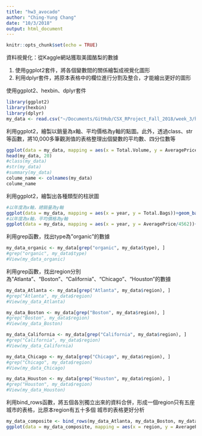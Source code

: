 ```yaml
---
title: "hw3_avocado"
author: "Ching-Yung Chang"
date: "10/3/2018"
output: html_document
---
```


```r
knitr::opts_chunk$set(echo = TRUE)
```

資料視覺化：從Kaggle網站獲取美國酪梨的數據

1. 使用ggplot2套件，將各個變數間的關係繪製成視覺化圖形
2. 利用dplyr套件，將原本表格中的欄位進行分割及整合，才能繪出更好的圖形

使用ggplot2、hexbin、dplyr套件

```r
library(ggplot2)
library(hexbin)
library(dplyr)
my_data <- read.csv("~/Documents/GitHub/CSX_RProject_Fall_2018/week_3/hw_3/task_3/avocado.csv", header=T, sep=",")
```

利用ggplot2，繪製以銷量為x軸、平均價格為y軸的點圖。此外，透過class、str等函數，將10,000多筆觀測值的表格整理出個變數的平均數、四分位數等

```r
ggplot(data = my_data, mapping = aes(x = Total.Volume, y = AveragePrice)) + geom_point(alpha = 0.1, color = "brown")
head(my_data, 20)
#class(my_data)
#str(my_data)
#summary(my_data)
colume_name <- colnames(my_data)
colume_name
```

利用ggplot2，繪製出各種類型的柱狀圖

```r
#以年度為x軸，總銷量為y軸
ggplot(data = my_data, mapping = aes(x = year, y = Total.Bags))+geom_bar(stat="identity",fill="steelblue")
#以年度為x軸，平均價格為y軸
ggplot(data = my_data, mapping = aes(x = year, y = AveragePrice/4562))+geom_bar(stat="identity",fill="steelblue")
```

利用grep函數，找出type為"organic"的數據

```r
my_data_organic <- my_data[grep("organic", my_data$type), ]
#grep("organic", my_data$type)
#View(my_data_organic)
```

利用grep函數，找出region分別為"Atlanta"、"Boston"、"California"、"Chicago"、"Houston"的數據

```r
my_data_Atlanta <- my_data[grep("Atlanta", my_data$region), ]
#grep("Atlanta", my_data$region)
#View(my_data_Atlanta)

my_data_Boston <- my_data[grep("Boston", my_data$region), ]
#grep("Boston", my_data$region)
#View(my_data_Boston)

my_data_California <- my_data[grep("California", my_data$region), ]
#grep("California", my_data$region)
#View(my_data_California)

my_data_Chicago <- my_data[grep("Chicago", my_data$region), ]
#grep("Chicago", my_data$region)
#View(my_data_Chicago)

my_data_Houston <- my_data[grep("Houston", my_data$region), ]
#grep("Houston", my_data$region)
#View(my_data_Houston)
```

利用bind_rows函數，將五個各別獨立出來的資料合併，形成一個region只有五座城市的表格，比原本region有五十多個 城市的表格更好分析

```r
my_data_composite <- bind_rows(my_data_Atlanta, my_data_Boston, my_data_California, my_data_Chicago, my_data_Houston)
ggplot(data = my_data_composite, mapping = aes(x = region, y = AveragePrice/338)) + geom_bar(stat = "identity", color = "grey")
```
